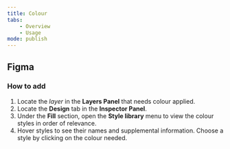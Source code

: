 ```yaml
---
title: Colour
tabs:
    - Overview
    - Usage
mode: publish
---
```



## Figma


### How to add

1. Locate the *layer* in the **Layers Panel** that needs colour applied.
2. Locate the **Design** tab in the **Inspector Panel**.
3. Under the **Fill** section, open the **Style library** menu to view the colour styles in order of relevance.
4. Hover styles to see their names and supplemental information. Choose a style by clicking on the colour needed. 
